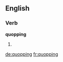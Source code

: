 ==English==

===Verb===
'''quopping'''

# {{present participle of|[[quop]]}}

[[de:quopping]]
[[fr:quopping]]